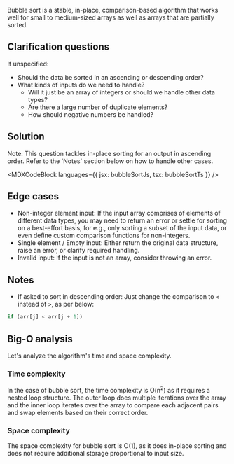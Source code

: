

Bubble sort is a stable, in-place, comparison-based algorithm that works well for small to medium-sized arrays as well as arrays that are partially sorted.

## Clarification questions

If unspecified:

- Should the data be sorted in an ascending or descending order?
- What kinds of inputs do we need to handle?
  - Will it just be an array of integers or should we handle other data types?
  - Are there a large number of duplicate elements?
  - How should negative numbers be handled?

## Solution

Note: This question tackles in-place sorting for an output in ascending order. Refer to the 'Notes' section below on how to handle other cases.

<MDXCodeBlock languages={{ jsx: bubbleSortJs, tsx: bubbleSortTs }} />

## Edge cases

- Non-integer element input: If the input array comprises of elements of different data types, you may need to return an error or settle for sorting on a best-effort basis, for e.g., only sorting a subset of the input data, or even define custom comparison functions for non-integers.
- Single element / Empty input: Either return the original data structure, raise an error, or clarify required handling.
- Invalid input: If the input is not an array, consider throwing an error.

## Notes

- If asked to sort in descending order: Just change the comparison to `<` instead of `>`, as per below:

```js
if (arr[j] < arr[j + 1])
```

## Big-O analysis

Let's analyze the algorithm's time and space complexity.

### Time complexity

In the case of bubble sort, the time complexity is O(n<sup>2</sup>) as it requires a nested loop structure. The outer loop does multiple iterations over the array and the inner loop iterates over the array to compare each adjacent pairs and swap elements based on their correct order.

### Space complexity

The space complexity for bubble sort is O(1), as it does in-place sorting and does not require additional storage proportional to input size.
